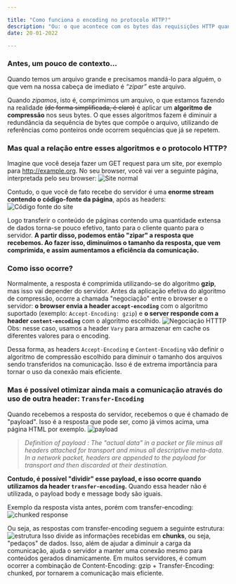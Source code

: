 ```yaml
---

title: "Como funciona o encoding no protocolo HTTP?"
description: "Ou: o que acontece com os bytes das requisições HTTP quando você se comunica com alguns servidores?"
date: 20-01-2022

---
```


### Antes, um pouco de contexto...
Quando temos um arquivo grande e precisamos mandá-lo para alguém, o que vem na nossa cabeça de imediato é _“zipar”_ este arquivo.

Quando _zipamos_, isto é, comprimimos um arquivo, o que estamos fazendo na realidade ~~(de forma simplificada, é claro)~~ é aplicar um **algoritmo de compressão** nos seus bytes. O que esses algoritmos fazem é diminuir a redundância da sequência de bytes que compõe o arquivo, utilizando de referências como ponteiros onde ocorrem sequências que já se repetem. 


### Mas qual a relação entre esses algoritmos e o protocolo HTTP?
Imagine que você deseja fazer um GET request para um site, por exemplo para http://example.org.
No seu browser, você vai ver a seguinte página, interpretada pelo seu browser:
![Site normal](https://dev-to-uploads.s3.amazonaws.com/uploads/articles/gt3t8q20lvryghcx62m8.png)
 
Contudo, o que você de fato recebe do servidor é uma **enorme stream contendo o código-fonte da página**, após as headers:
![Código fonte do site](https://dev-to-uploads.s3.amazonaws.com/uploads/articles/wtq2n6c7nngf6taw83ho.png)

Logo transferir o conteúdo de páginas contendo uma quantidade extensa de dados torna-se pouco efetivo, tanto para o cliente quanto para o servidor. **A partir disso, podemos então "zipar" a resposta que recebemos. Ao fazer isso, diminuímos o tamanho da resposta, que vem comprimida, e assim aumentamos a eficiência da comunicação.**



### Como isso ocorre?
Normalmente, a resposta é comprimida utilizando-se do algoritmo **gzip**, mas isso vai depender do servidor. 
Antes da aplicação efetiva do algoritmo de compressão, ocorre a chamada "negociação" entre o browser e o servidor: **o browser envia a header `accept-encoding`** com o algoritmo suportado (exemplo: `Accept-Encoding: gzip`) e **o server responde com a header `content-encoding`** com o algoritmo escolhido.
![Negociação HTTTP](https://dev-to-uploads.s3.amazonaws.com/uploads/articles/b3zumzo1mutvmyh6z7sp.png)
Obs: nesse caso, usamos a header `Vary` para armazenar em cache os diferentes valores para o encoding.

Dessa forma, as headers `Accept-Encoding` e `Content-Encoding` vão definir o algoritmo de compressão escolhido para diminuir o tamanho dos arquivos sendo transferidos na comunicação. Isso é de extrema importância para tornar o uso da conexão mais eficiente.


### Mas é possível otimizar ainda mais a comunicação através do uso de outra header: `Transfer-Encoding` 
Quando recebemos a resposta do servidor, recebemos o que é chamado de "payload". Isso é a resposta que pode ser, como já vimos acima, uma página HTML por exemplo.
![payload](https://dev-to-uploads.s3.amazonaws.com/uploads/articles/x2yrsfwc86m5l6aauyqz.png)

> _Definition of payload : The "actual data" in a packet or file minus all headers attached for transport and minus all descriptive meta-data. In a network packet, headers are appended to the payload for transport and then discarded at their destination._

**Contudo, é possível "dividir" esse payload, e isso ocorre quando utilizamos da header `transfer-encoding`.** Quando essa header não é utilizada, o payload body e message body são iguais.
 
Exemplo da resposta vista antes, porém com transfer-encoding:
![chunked response](https://dev-to-uploads.s3.amazonaws.com/uploads/articles/bl300b8gih3mv37xjilu.png)

Ou seja, as respostas com transfer-encoding seguem a seguinte estrutura:
![estrutura](https://dev-to-uploads.s3.amazonaws.com/uploads/articles/7pc1mu71szfb49yb5q9i.png)
Isso divide as informações recebidas em **chunks**, ou seja, "pedaços" de dados. Isso, além de ajudar a diminuir a carga da comunicação, ajuda o servidor a manter uma conexão mesmo para conteúdos gerados dinamicamente.
Em muitos servidores, é comum ocorrer a combinação de Content-Encoding: gzip + Transfer-Encoding: chunked, por tornarem a comunicação mais eficiente.
 